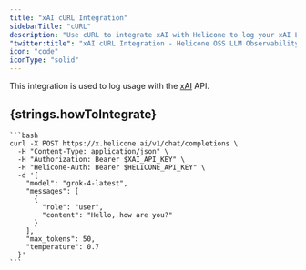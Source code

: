 ```yaml
---
title: "xAI cURL Integration"
sidebarTitle: "cURL"
description: "Use cURL to integrate xAI with Helicone to log your xAI LLM usage."
"twitter:title": "xAI cURL Integration - Helicone OSS LLM Observability"
icon: "code"
iconType: "solid"
---
```


This integration is used to log usage with the [xAI](https://x.ai) API.


## {strings.howToIntegrate}

<Steps>
  <Step title={strings.generateKey}>
      <div dangerouslySetInnerHTML={{ __html: strings.generateKeyInstructions }} />
  </Step>
<Step title={strings.modifyBasePath}>

    ```bash
    curl -X POST https://x.helicone.ai/v1/chat/completions \
      -H "Content-Type: application/json" \
      -H "Authorization: Bearer $XAI_API_KEY" \
      -H "Helicone-Auth: Bearer $HELICONE_API_KEY" \
      -d '{
        "model": "grok-4-latest",
        "messages": [
          {
            "role": "user",
            "content": "Hello, how are you?"
          }
        ],
        "max_tokens": 50,
        "temperature": 0.7
      }'
    ```

  </Step>
  
  <Step title={strings.verifyInHelicone}>
    <div dangerouslySetInnerHTML={{ __html: strings.verifyInHeliconeDesciption("xAI") }} />
  </Step>
</Steps> 